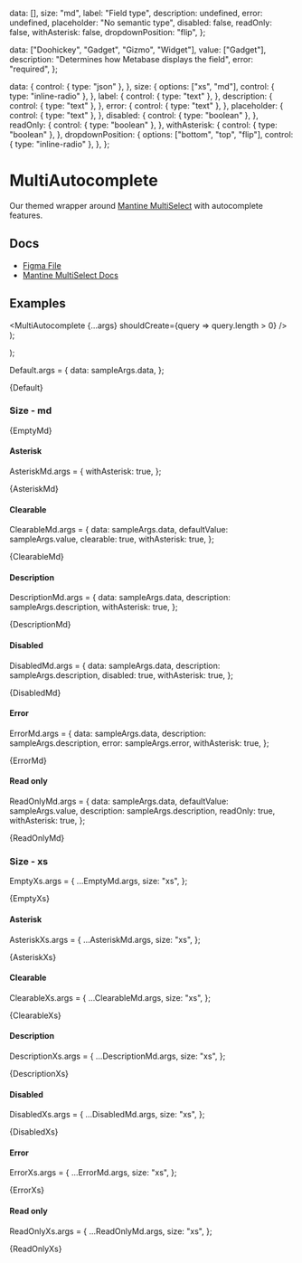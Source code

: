
  data: [],
  size: "md",
  label: "Field type",
  description: undefined,
  error: undefined,
  placeholder: "No semantic type",
  disabled: false,
  readOnly: false,
  withAsterisk: false,
  dropdownPosition: "flip",
};

  data: ["Doohickey", "Gadget", "Gizmo", "Widget"],
  value: ["Gadget"],
  description: "Determines how Metabase displays the field",
  error: "required",
};

  data: {
    control: { type: "json" },
  },
  size: {
    options: ["xs", "md"],
    control: { type: "inline-radio" },
  },
  label: {
    control: { type: "text" },
  },
  description: {
    control: { type: "text" },
  },
  error: {
    control: { type: "text" },
  },
  placeholder: {
    control: { type: "text" },
  },
  disabled: {
    control: { type: "boolean" },
  },
  readOnly: {
    control: { type: "boolean" },
  },
  withAsterisk: {
    control: { type: "boolean" },
  },
  dropdownPosition: {
    options: ["bottom", "top", "flip"],
    control: { type: "inline-radio" },
  },
};

<Meta
  title="Inputs/MultiAutocomplete"
  component={MultiAutocomplete}
  args={args}
  argTypes={argTypes}
/>

# MultiAutocomplete

Our themed wrapper around [Mantine MultiSelect](https://v6.mantine.dev/core/multi-select/) with autocomplete features.

## Docs

- [Figma File](https://www.figma.com/file/21uCY0czmCfb6QBjRce0I8/Input-%2F-MultiSelect?type=design&node-id=1-96&mode=design&t=Mk8RP6HsneuWzHtr-0)
- [Mantine MultiSelect Docs](https://v6.mantine.dev/core/multi-select/)

## Examples

  <MultiAutocomplete {...args} shouldCreate={query => query.length > 0} />
);

  <Stack>
    <DefaultTemplate {...args} />
    <DefaultTemplate {...args} variant="unstyled" />
  </Stack>
);

Default.args = {
  data: sampleArgs.data,
};

<Canvas>
  <Story name="Default">{Default}</Story>
</Canvas>

### Size - md


<Canvas>
  <Story name="Empty, md">{EmptyMd}</Story>
</Canvas>

#### Asterisk

AsteriskMd.args = {
  withAsterisk: true,
};

<Canvas>
  <Story name="Asterisk, md">{AsteriskMd}</Story>
</Canvas>

#### Clearable

ClearableMd.args = {
  data: sampleArgs.data,
  defaultValue: sampleArgs.value,
  clearable: true,
  withAsterisk: true,
};

<Canvas>
  <Story name="Clearable, md">{ClearableMd}</Story>
</Canvas>

#### Description

DescriptionMd.args = {
  data: sampleArgs.data,
  description: sampleArgs.description,
  withAsterisk: true,
};

<Canvas>
  <Story name="Description, md">{DescriptionMd}</Story>
</Canvas>

#### Disabled

DisabledMd.args = {
  data: sampleArgs.data,
  description: sampleArgs.description,
  disabled: true,
  withAsterisk: true,
};

<Canvas>
  <Story name="Disabled, md">{DisabledMd}</Story>
</Canvas>

#### Error

ErrorMd.args = {
  data: sampleArgs.data,
  description: sampleArgs.description,
  error: sampleArgs.error,
  withAsterisk: true,
};

<Canvas>
  <Story name="Error, md">{ErrorMd}</Story>
</Canvas>

#### Read only

ReadOnlyMd.args = {
  data: sampleArgs.data,
  defaultValue: sampleArgs.value,
  description: sampleArgs.description,
  readOnly: true,
  withAsterisk: true,
};

<Canvas>
  <Story name="Read only, md">{ReadOnlyMd}</Story>
</Canvas>

### Size - xs

EmptyXs.args = {
  ...EmptyMd.args,
  size: "xs",
};

<Canvas>
  <Story name="Empty, xs">{EmptyXs}</Story>
</Canvas>

#### Asterisk

AsteriskXs.args = {
  ...AsteriskMd.args,
  size: "xs",
};

<Canvas>
  <Story name="Asterisk, xs">{AsteriskXs}</Story>
</Canvas>

#### Clearable

ClearableXs.args = {
  ...ClearableMd.args,
  size: "xs",
};

<Canvas>
  <Story name="Clearable, xs">{ClearableXs}</Story>
</Canvas>

#### Description

DescriptionXs.args = {
  ...DescriptionMd.args,
  size: "xs",
};

<Canvas>
  <Story name="Description, xs">{DescriptionXs}</Story>
</Canvas>

#### Disabled

DisabledXs.args = {
  ...DisabledMd.args,
  size: "xs",
};

<Canvas>
  <Story name="Disabled, xs">{DisabledXs}</Story>
</Canvas>

#### Error

ErrorXs.args = {
  ...ErrorMd.args,
  size: "xs",
};

<Canvas>
  <Story name="Error, xs">{ErrorXs}</Story>
</Canvas>

#### Read only

ReadOnlyXs.args = {
  ...ReadOnlyMd.args,
  size: "xs",
};

<Canvas>
  <Story name="Read only, xs">{ReadOnlyXs}</Story>
</Canvas>

